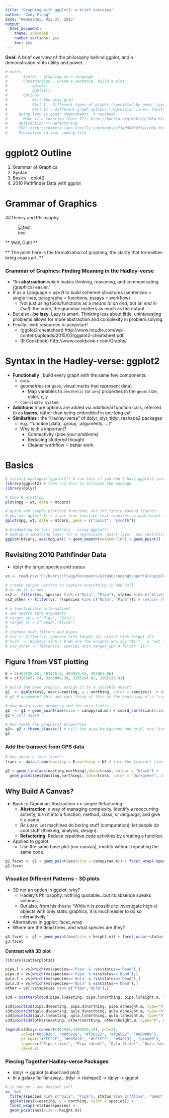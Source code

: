 ```yaml
---
title: "Graphing with ggplot2: a brief overview"
author: "Cody Flagg"
date: "Wednesday, May 27, 2015"
output:
  html_document:
    theme: spacelab
    number_sections: yes
    toc: yes
---
```


**Goal:** A brief overview of the philosophy behind ggplot, and a demonstration of its utility and power. 

```r
# notes
#   	Syntax - graphing as a language
# 		Construction - write a sentence, build a plot
# 			qplot()
# 			ggplot()
# 		Options
# 			Kill the gray grid
# 			Part I - different types of graphs (specified by geom_'type')
# 			Part II - different graph options (regression lines, facets, etc.)
#     Being lazy is good: cheatsheets, R cookbook
# 		Make it a function (Part II): http://bactra.org/weblog/1064.html
#     Abstraction >> Refactoring
#     TDD: http://chimera.labs.oreilly.com/books/1234000000754/ch04.html
#     Minimalism in your coding life

```

# ggplot2 Outline
1. Grammar of Graphics
2. Syntax
3. Basics - qplot()
4. 2010 Pathfinder Data with ggplot

# Grammar of Graphics

##Theory and Philosophy

![text](http://www.science-craft.com/wp-content/uploads/2014/06/ggplot-2.png"Grammar of Graphics")

** Well, Duh! **

** The point here is the formalization of graphing, the clarity that formalities bring coaxs art. ** 

### Grammar of Graphics: Finding Meaning in the Hadley-verse

* "An __abstraction__ which makes thinking, reasoning, and communicating (graphics) easier."
* R as a Language > use R to build coherent structures (sentences = single lines, paragraphs = functions, essays = workflow)
    * Not just using tools/functions as a _means to an end_, but an _end in itself_: the code, the grammar matters as much as the output.   
* But also...__be lazy__. Lazy is smart. Thinking less about little, uninteresting problems allows for more abstraction and complexity in problem solving. 
* Finally...web resources to jumpstart!
    * (ggplot2 cheatsheet) http://www.rstudio.com/wp-content/uploads/2015/03/ggplot2-cheatsheet.pdf
    * (R Cookbook) http://www.cookbook-r.com/Graphs/

# Syntax in the Hadley-verse: ggplot2

* __Functionally__ : build every graph with the same few components:
    * `data`
    * geometries (or `geom`, visual marks that represent data) 
        * Map variables to `aesthetic` (or `aes`) properties in the `geom`: size, color, x, y
    * `coordinate system` 
* __Additions__ more options are added via additional function calls, referred to as __layers__, rather than being embedded in one long call
* __Similarities__ : the "Hadley-verse" of dplyr, plyr, tidyr, reshape2 packages 
    * e.g. "function(.data, .group, .arguments, ...)"
    * Why is this important?
      * Connectivity (pipe your problems)
      * Reducing cluttered thought
      * Cleaner workflow = better work


# Basics

```r
# install.packages("ggplot2") # run this if you don't have ggplot2 installed
library(ggplot2) # then run this to activate the package
library(dplyr)

# base R plotting
plot(mpg ~ wt, data = mtcars)

# quick and simple plotting function; not for finely tuning figures
# why use qplot? It's a one line function that requires no additional layering
qplot(mpg, wt, data = mtcars, geom = c("point", "smooth"))

# Graduating to full controls - using ggplot()
# adding a smoothing layer for a regression, point layer, and controlling the thematic background layer
ggplot(mtcars, aes(mpg,wt)) + geom_smooth(method="lm") + geom_point() + theme_classic()
```

## Revisiting 2010 Pathfinder Data

* dplyr the target species and status

```r
vs <- read.csv("C:/Users/cflagg/Documents/GitHub/codingSupportGroup/plottingAndPublication/inputVstPathfinder2010.csv", header=TRUE)

# create target vectors to capture everything in one call
# or do it in one
vs2 <- filter(vs, species %in% c("Qula", "Pipa"), status %in% c("Alive", "Dead"))
vs2_other <- filter(vs, !(species %in% c("Qula", "Pipa"))) # species that are "not in" list "Qula", "Pipa"

# a functionable alternative?
# Set search term arguments
# target_sp = c("Pipa", "Qula")
# target_st = c("Dead","Alive")
# 
# iterate over filters and pipes
# vs2 <- filter(vs, species %in% target_sp, status %in% target_st)
#'%ni%' <- Negate('%in%') # We are the knights who say "Ni!" - a "not in" logical operator (not a base R function)
# vs2_other <- filter(vs, species %ni% target_sp) # filter "It!"
```

## Figure 1 from VST plotting
```r
E = c(403835.04, 403876.8, 403919.41, 403963.86)
N = c(3285052.24, 3285080.38, 3285104.02, 3285129.41)

# build the base graphic, assign it to a callable object
g1  <- ggplot(vs2, aes(x=easting, y = northing, color = species))  # define the primary elements of your graph
# g1 # uncomment this and run; think of this as the beginning of a "canvas" for later...

# now declare the geometry and the axis limits
g2  <- g1 + geom_point(aes(size = canopyrad.m)) + coord_cartesian(xlim=c(403830,403945), ylim=c(3285045,3285125))  # add new properties to the object
g2 # call again

# Now tweak the graphical properties
g2<- g2 + theme_classic() # kill the gray background and grid, one liner
g2
```


### Add the transect from GPS data

```r
# how about a "one-liner": 
trans <- data.frame(easting = E,northing = N) # turn the transect line into a data frame

g2 + geom_line(aes(easting,northing),data=trans, colour = "black") + 
  geom_point(aes(easting,northing), data=trans, color = "darkgreen", size = 5, shape = 13) now add it
```


## Why Build A Canvas?

* Back to Grammar: Abstraction >> simple Refactoring
    * __Abstraction__: a way of managing complexity. Identify a reoccurring activity, turn it into a function, method, class, or _language_, and give it a name. 
    * _Be Lazy_: Let machines do boring stuff (computation); let people do cool stuff (thinking, analysis, design).
    * __Refactoring__: Reduce repetitive code activities by creating a function. 
* Applied to ggplot:
    * Use the same base plot (our canvas), modify without repeating the same code. 

```r
g2.facet <- g1 + geom_point(aes(size = canopyrad.m)) + facet_wrap(~species)
g2.facet
```

### Visualize Different Patterns - 3D plots

* 3D not an option in ggplot, why?
    * Hadley's Philosophy: nothing quotable...but its absence speaks volumes. 
    * But also, from his thesis: "While it is possible to investigate high-d objects with only static graphics,     it is much easier to do so interactively."
* Alternatives in ggplot: facet_wrap
* Where are the dead trees, and what species are they?

```r
g3.facet <- g1 + geom_point(aes(size = height.m)) + facet_wrap(~status+species)
g3.facet
```

**Contrast with 3D plot**

```r
library(scatterplot3d)

pipa.l = vs[which(vs$species=='Pipa' & !vs$status=='Dead'),]
pipa.d = vs[which(vs$species=='Pipa' & vs$status=='Dead'),]
qula.l = vs[which(vs$species=='Qula' & !vs$status=='Dead'),]
qula.d = vs[which(vs$species=='Qula' & vs$status=='Dead'),]
other = vs[!vs$species %in% c("Pipa","Qula"),]

s3d = scatterplot3d(pipa.l$easting, pipa.l$northing, pipa.l$height.m, type="h", main="Tree and shrub height within OSBS Tower airshed", xlab="Easting (m)", ylab="Northing (m)", zlab="Tree height (m)", pch=21, color="#005826", box=F, angle=70, scale.y=2.3, xlim=c(403830,403950), ylim=c(3285040,3285120))

s3d$points3d(pipa.d$easting, pipa.d$northing, pipa.d$height.m, type="h", pch=19, col="#41614F")
s3d$points3d(qula.d$easting, qula.d$northing, qula.d$height.m, type="h", pch=19, col="#945232")
s3d$points3d(qula.l$easting, qula.l$northing, qula.l$height.m, type="h", pch=21, col="#f26522")
s3d$points3d(other$easting, other$northing, other$height.m, type="h", pch=19)

legend(s3d$xyz.convert(403920,3285050,15), pch=21, 
       col=c("#005826", "#005826", "#f26522", "#f26522", "#000000"),
       pt.bg=c("#FFFFFF", "#005826", "#FFFFFF", "#945232", "gray60"),
       legend=c("Pipa (live)", "Pipa (dead)", "Qula (live)", "Qula (dead)", "Other"),
       cex=0.8)

```

### Piecing Together Hadley-verse Packages

* dplyr -> ggplot (subset and plot)
* In a galaxy far far away... tidyr -> reshape2 -> dplyr -> ggplot

```r
# in one go - one dataset call
vs  %>% 
  filter(species %in% c("Qula", "Pipa"), status %in% c("Alive", "Dead"))  %>% 
  ggplot(aes(x=easting, y = northing, color = species)) + 
  facet_wrap(~status+species) + 
  geom_point(aes(size = height.m))
```

